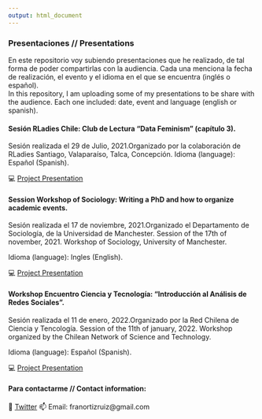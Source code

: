 ```yaml
---
output: html_document
---
```


### Presentaciones // Presentations

En este repositorio voy subiendo presentaciones que he realizado, de tal forma de poder compartirlas con la audiencia. Cada una menciona la fecha de realización, el evento y el idioma en el que se encuentra (inglés o español).   
In this repository, I am uploading some of my presentations to be share with the audience. Each one included: date, event and language (english or spanish).

#### Sesión RLadies Chile: Club de Lectura "Data Feminism" (capítulo 3).
Sesión realizada el 29 de Julio, 2021.Organizado por la colaboración de RLadies Santiago, Valaparaíso, Talca, Concepción. 
Idioma (language): Español (Spanish).
 
💻 [Project Presentation](pdf/20210729datafeminism_3.pdf "Project Presentation PDF")

#### Session Workshop of Sociology: Writing a PhD and how to organize academic events.
Sesión realizada el 17 de noviembre, 2021.Organizado el Departamento de Sociología, de la Universidad de Manchester. 
Session of the 17th of november, 2021. Workshop of Sociology, University of Manchester. 

Idioma (language): Ingles (English).
 
💻 [Project Presentation](pdf/2021117workshopsocphd_uk.pdf "Project Presentation PDF")

#### Workshop Encuentro Ciencia y Tecnología: "Introducción al Análisis de Redes Sociales".
Sesión realizada el 11 de enero, 2022.Organizado por la Red Chilena de Ciencia y Tencología. 
Session of the 11th of january, 2022. Workshop organized by the Chilean Network of Science and Technology.

Idioma (language): Español (Spanish).

💻 [Project Presentation](pdf/20220111workshop_introsna.pdf "Project Presentation PDF")

#### Para contactarme // Contact information:
🌻 [Twitter](https://twitter.com/FranciscaOrtizR)
📫 Email: franortizruiz@gmail.com
